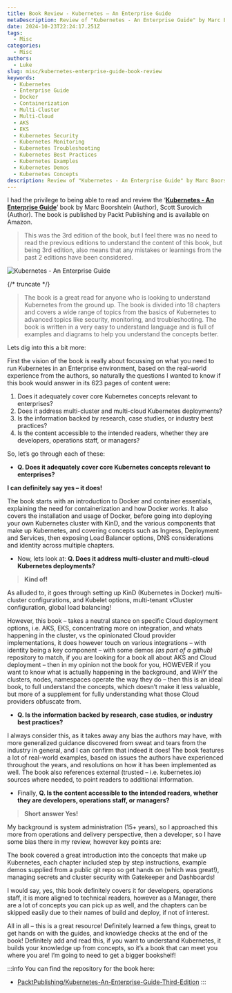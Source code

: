 ```yaml
---
title: Book Review - Kubernetes – An Enterprise Guide
metaDescription: Review of "Kubernetes - An Enterprise Guide" by Marc Boorshtein and Scott Surovich, covering Kubernetes concepts, deployments, and best practices.
date: 2024-10-23T22:24:17.251Z
tags:
  - Misc
categories:
  - Misc
authors:
  - Luke
slug: misc/kubernetes-enterprise-guide-book-review
keywords:
  - Kubernetes
  - Enterprise Guide
  - Docker
  - Containerization
  - Multi-Cluster
  - Multi-Cloud
  - AKS
  - EKS
  - Kubernetes Security
  - Kubernetes Monitoring
  - Kubernetes Troubleshooting
  - Kubernetes Best Practices
  - Kubernetes Examples
  - Kubernetes Demos
  - Kubernetes Concepts
description: Review of "Kubernetes - An Enterprise Guide" by Marc Boorshtein and Scott Surovich, covering Kubernetes concepts, deployments, and best practices.
---
```


I had the privilege to being able to read and review the ‘[**Kubernetes - An Enterprise Guide**](https://www.amazon.com.au/Kubernetes-Enterprise-Effectively-containerize-applications-dp-1835086950/dp/1835086950)’ book by Marc Boorshtein (Author), Scott Surovich (Author). The book is published by Packt Publishing and is available on Amazon. 

> This was the 3rd edition of the book, but I feel there was no need to read the previous editions to understand the content of this book, but being 3rd edition, also means that any mistakes or learnings from the past 2 editions have been considered.

![Kubernetes - An Enterprise Guide](/images/kubernetes_enterpriseguide-book.jpg)

{/* truncate */}

> The book is a great read for anyone who is looking to understand Kubernetes from the ground up. The book is divided into 18 chapters and covers a wide range of topics from the basics of Kubernetes to advanced topics like security, monitoring, and troubleshooting. The book is written in a very easy to understand language and is full of examples and diagrams to help you understand the concepts better.

Lets dig into this a bit more:

First the vision of the book is really about focussing on what you need to run Kubernetes in an Enterprise environment, based on the real-world experience from the authors, so naturally the questions I wanted to know if this book would answer in its 623 pages of content were:

1.	Does it adequately cover core Kubernetes concepts relevant to enterprises?
2.	Does it address multi-cluster and multi-cloud Kubernetes deployments?
3.	Is the information backed by research, case studies, or industry best practices?
4.	Is the content accessible to the intended readers, whether they are developers, operations staff, or managers?

So, let’s go through each of these:

* **Q. Does it adequately cover core Kubernetes concepts relevant to enterprises?**

**I can definitely say yes – it does!**

The book starts with an introduction to Docker and container essentials, explaining the need for containerization and how Docker works. It also covers the installation and usage of Docker, before going into deploying your own Kubernetes cluster with KinD, and the various components that make up Kubernetes, and covering concepts such as Ingress, Deployment and Services, then exposing Load Balancer options, DNS considerations and identity across multiple chapters.

* Now, lets look at: **Q. Does it address multi-cluster and multi-cloud Kubernetes deployments?**

> **Kind of!**

As alluded to, it goes through setting up KinD (Kubernetes in Docker) multi-cluster configurations, and Kubelet options, multi-tenant vCluster configuration, global load balancing!

However, this book – takes a neutral stance on specific Cloud deployment options, i.e. AKS, EKS, concentrating more on integration, and whats happening in the cluster, vs the opinionated Cloud provider implementations, it does however touch on various integrations – with identity being a key component – with some demos _(as part of a github)_ repository to match, if you are looking for a book all about AKS and Cloud deployment – then in my opinion not the book for you, HOWEVER if you want to know what is actually happening in the background, and WHY the clusters, nodes, namespaces operate the way they do – then this is an ideal book, to full understand the concepts, which doesn’t make it less valuable, but more of a supplement for fully understanding what those Cloud providers obfuscate from.

* **Q. Is the information backed by research, case studies, or industry best practices?**

I always consider this, as it takes away any bias the authors may have, with more generalized guidance discovered from sweat and tears from the industry in general, and I can confirm that indeed it does!
The book features a lot of real-world examples, based on issues the authors have experienced throughout the years, and resolutions on how it has been implemented as well. The book also references external (trusted – i.e. kubernetes.io) sources where needed, to point readers to additional information.

* Finally, **Q. Is the content accessible to the intended readers, whether they are developers, operations staff, or managers?**

> **Short answer Yes!** 

My background is system administration (15+ years), so I approached this more from operations and delivery perspective, then a developer, so I have some bias there in my review, however key points are:

The book covered a great introduction into the concepts that make up Kubernetes, each chapter included step by step instructions, example demos supplied from a public git repo so get hands on (which was great!), managing secrets and cluster security with Gatekeeper and Dashboards! 

I would say, yes, this book definitely covers it for developers, operations staff, it is more aligned to technical readers, however as a Manager, there are a lot of concepts you can pick up as well, and the chapters can be skipped easily due to their names of build and deploy, if not of interest.

All in all – this is a great resource! Definitely learned a few things, great to get hands on with the guides, and knowledge checks at the end of the book! Definitely add and read this, if you want to understand Kubernetes, it builds your knowledge up from concepts, so it’s a book that can meet you where you are! I’m going to need to get a bigger bookshelf!

:::info
You can find the repository for the book here: 

* [PacktPublishing/Kubernetes-An-Enterprise-Guide-Third-Edition](https://github.com/PacktPublishing/Kubernetes-An-Enterprise-Guide-Third-Edition)
:::
